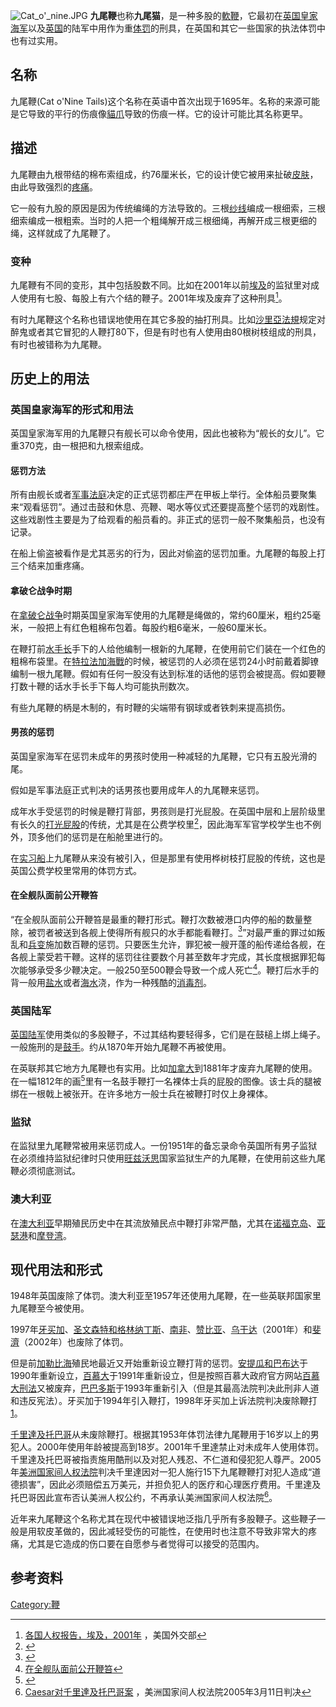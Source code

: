 {{Refimprove|time=2018-03-09T07:53:22+00:00}}
[[Image:Cat_o'_nine.JPG|thumb]]
'''九尾鞭'''也称'''九尾猫'''，是一种多股的[[軟鞭|軟鞭]]，它最初在[[英国皇家海军|英国皇家海军]]以及[[英国|英国]]的陆军中用作为重[[体罚|体罚]]的刑具，在英国和其它一些国家的执法体罚中也有过实用。

==名称==
九尾鞭(Cat o'Nine Tails)这个名称在英语中首次出现于1695年。名称的来源可能是它导致的平行的伤痕像[[貓爪|貓爪]]导致的伤痕一样。它的设计可能比其名称更早。

==描述==
九尾鞭由九根带结的棉布索组成，约76厘米长，它的设计使它被用来扯破[[皮肤|皮肤]]，由此导致强烈的[[疼痛|疼痛]]。

它一般有九股的原因是因为传统编绳的方法导致的。三根[[纱线|纱线]]编成一根细索，三根细索编成一根粗索。当时的人把一个粗绳解开成三根细绳，再解开成三根更细的绳，这样就成了九尾鞭了。

===变种===
九尾鞭有不同的变形，其中包括股数不同。比如在2001年以前[[埃及|埃及]]的监狱里对成人使用有七股、每股上有六个结的鞭子。2001年埃及废弃了这种刑具<ref>[http://www.state.gov/g/drl/rls/hrrpt/2001/nea/8248.htm 各国人权报告，埃及，2001年] {{Wayback|url=http://www.state.gov/g/drl/rls/hrrpt/2001/nea/8248.htm |date=20091130093429 }}，美国外交部</ref>。

有时九尾鞭这个名称也错误地使用在其它多股的抽打刑具。比如[[沙里亞法規|沙里亞法規]]规定对醉鬼或者其它冒犯的人鞭打80下，但是有时也有人使用由80根树枝组成的刑具，有时也被错称为九尾鞭。

==历史上的用法==
===英国皇家海军的形式和用法===
英国皇家海军用的九尾鞭只有舰长可以命令使用，因此也被称为“舰长的女儿”。它重370克，由一根把和九根索组成。{{fix|link=Wikipedia:列明来源|text=来源请求|class=Template-Fact}}

====惩罚方法====
所有由舰长或者[[军事法庭|军事法庭]]决定的正式惩罚都庄严在甲板上举行。全体船员要聚集来“观看惩罚”。通过击鼓和休息、亮鞭、喝水等仪式还要提高整个惩罚的戏剧性。这些戏剧性主要是为了给观看的船员看的。非正式的惩罚一般不聚集船员，也没有记录。

在船上偷盗被看作是尤其恶劣的行为，因此对偷盗的惩罚加重。九尾鞭的每股上打三个结来加重疼痛。{{fix|link=Wikipedia:列明来源|text=来源请求|class=Template-Fact}}

====拿破仑战争时期====
在[[拿破仑战争|拿破仑战争]]时期英国皇家海军使用的九尾鞭是绳做的，常约60厘米，粗约25毫米，一般把上有红色粗棉布包着。每股约粗6毫米，一般60厘米长。

在鞭打前[[水手长|水手长]]手下的人给他编制一根新的九尾鞭，在使用前它们装在一个红色的粗棉布袋里。在[[特拉法加海戰|特拉法加海戰]]的时候，被惩罚的人必须在惩罚24小时前戴着脚镣编制一根九尾鞭。假如有任何一股没有达到标准的话他的惩罚会被提高。假如要鞭打数十鞭的话水手长手下每人均可能执刑数次。

有些九尾鞭的柄是木制的，有时鞭的尖端带有钢球或者铁刺来提高损伤。{{fix|link=Wikipedia:列明来源|text=来源请求|class=Template-Fact}}

====男孩的惩罚====
英国皇家海军在惩罚未成年的男孩时使用一种减轻的九尾鞭，它只有五股光滑的尾。

假如是军事法庭正式判决的话男孩也要用成年人的九尾鞭来惩罚。

成年水手受惩罚的时候是鞭打背部，男孩则是打光屁股。在英国中层和上层阶级里有长久的[[打屁股|打光屁股]]的传统，尤其是在公费学校里<ref>{{cite book 
|last=Humphries |first=Stephen 
|title=Hooligans or Rebels?: An oral history of working-class childhood and youth 1889-1939 
|url=https://archive.org/details/hooligansorrebel0000hump |publisher=Blackwell |location=牛津|date=1981年 |isbn=978-0-631-12982-0}}</ref>，因此海军军官学校学生也不例外，顶多他们的惩罚是在船舱里进行的。

在[[实习船|实习船]]上九尾鞭从来没有被引入，但是那里有使用桦树枝打屁股的传统，这也是英国公费学校里常用的体罚方式。{{fix|link=Wikipedia:列明来源|text=来源请求|class=Template-Fact}}

====在全舰队面前公开鞭笞====
“在全舰队面前公开鞭笞是最重的鞭打形式。鞭打次数被港口内停的船的数量整除，被罚者被送到各舰上使得所有舰只的水手都能看鞭打。<ref>{{Cite web |url=http://www.nelsonsnavy.co.uk/broadside8.html |title=Broadside. Crime and Punishment |accessdate=2010-01-08 |archive-date=2009-02-10 |archive-url=https://web.archive.org/web/20090210014224/http://www.nelsonsnavy.co.uk/broadside8.html |dead-url=no }}</ref>”对最严重的罪过如叛乱和[[兵变|兵变]]施加数百鞭的惩罚。只要医生允许，罪犯被一艘开蓬的船传递给各舰，在各舰上蒙受若干鞭。这样的惩罚往往要数个月甚至数年才完成，其长度根据罪犯每次能够承受多少鞭决定。一般250至500鞭会导致一个成人死亡<ref>[http://www.nmm.ac.uk/searchbin/searchs.pl?exhibit=it0313d&axis=1194612893&flash=&dev= 在全舰队面前公开鞭笞]{{dead link|date=2017年11月 |bot=InternetArchiveBot |fix-attempted=yes }}</ref>。鞭打后水手的背一般用[[盐水|盐水]]或者[[海水|海水]]浇，作为一种残酷的[[消毒剂|消毒剂]]。{{fix|link=Wikipedia:列明来源|text=来源请求|class=Template-Fact}}

===英国陆军===
[[英国陆军|英国陆军]]使用类似的多股鞭子，不过其结构要轻得多，它们是在鼓槌上绑上绳子。一般施刑的是[[鼓手|鼓手]]。约从1870年开始九尾鞭不再被使用。

在英联邦其它地方九尾鞭也有实用。比如[[加拿大|加拿大]]到1881年才废弃九尾鞭的使用。在一幅1812年的画<ref>{{Cite web |url=http://epe.lac-bac.gc.ca/100/200/301/ic/can_digital_collections/fort_henry/BackWay/punishment.html |title=Fort Henry, Canada. |accessdate=2010-01-08 |archive-date=2009-05-11 |archive-url=https://web.archive.org/web/20090511170948/http://epe.lac-bac.gc.ca/100/200/301/ic/can_digital_collections/fort_henry/BackWay/punishment.html |dead-url=no }}</ref>里有一名鼓手鞭打一名裸体士兵的屁股的图像。该士兵的腿被绑在一根戟上被张开。在许多地方一般士兵在被鞭打时仅上身裸体。

===监狱===
在监狱里九尾鞭常被用来惩罚成人。一份1951年的备忘录命令英国所有男子监狱在必须维持监狱纪律时只使用[[旺兹沃思|旺兹沃思]]国家监狱生产的九尾鞭，在使用前这些九尾鞭必须彻底测试。{{fix|link=Wikipedia:列明来源|text=来源请求|class=Template-Fact}}

===澳大利亚===
在[[澳大利亚|澳大利亚]]早期殖民历史中在其流放殖民点中鞭打非常严酷，尤其在[[诺福克岛|诺福克岛]]、[[亚瑟港_(塔斯曼尼亚州)|亚瑟港]]和[[摩登湾|摩登湾]]。{{fix|link=Wikipedia:列明来源|text=来源请求|class=Template-Fact}}

==现代用法和形式==
1948年英国废除了体罚。澳大利亚至1957年还使用九尾鞭，在一些英联邦国家里九尾鞭至今被使用。

1997年[[牙买加|牙买加]]、[[圣文森特和格林纳丁斯|圣文森特和格林纳丁斯]]、[[南非|南非]]、[[赞比亚|赞比亚]]、[[乌干达|乌干达]]（2001年）和[[斐濟|斐濟]]（2002年）也废除了体罚。

但是前[[加勒比海|加勒比海]]殖民地最近又开始重新设立鞭打背的惩罚。[[安提瓜和巴布达|安提瓜和巴布达]]于1990年重新设立，[[百慕大|百慕大]]于1991年重新设立，但是按照百慕大政府官方网站[https://web.archive.org/web/20070519112756/http://laws.bahamas.gov.bs/statutes/statute_CHAPTER_84.html 百慕大刑法]又被废弃，[[巴巴多斯|巴巴多斯]]于1993年重新引入（但是其最高法院判决此刑非人道和违反宪法）。牙买加于1994年引入鞭打，1998年牙买加上诉法院判决废除鞭打[http://www.nospank.net/n-d87.htm]{{Wayback|url=http://www.nospank.net/n-d87.htm |date=20100612081919 }}。

[[千里達及托巴哥|千里達及托巴哥]]从未废除鞭打。根据其1953年体罚法律九尾鞭用于16岁以上的男犯人。2000年使用年龄被提高到18岁。2001年千里達禁止对未成年人使用体罚。千里達及托巴哥被指责施用酷刑以及对犯人残忍、不仁道和侵犯犯人尊严。2005年[[美洲国家间人权法院|美洲国家间人权法院]]判决千里達因对一犯人施行15下九尾鞭鞭打对犯人造成“道德损害”，因此必须赔偿五万美元，并担负犯人的医疗和心理医疗费用。千里達及托巴哥因此宣布否认美洲人权公约，不再承认美洲国家间人权法院<ref>[http://www.corteidh.or.cr/docs/casos/articulos/seriec_123_ing.pdf Caesar对千里達及托巴哥案] {{Wayback|url=http://www.corteidh.or.cr/docs/casos/articulos/seriec_123_ing.pdf |date=20110728175452 }}，美洲国家间人权法院2005年3月11日判决</ref>。

近年来九尾鞭这个名称尤其在现代{{lang|en|BDSM}}中被错误地泛指几乎所有多股鞭子。这些鞭子一般是用软皮革做的，因此减轻受伤的可能性，在使用时也注意不导致非常大的疼痛，尤其是它造成的伤口要在自愿参与者觉得可以接受的范围内。

==参考资料==
<references/>

[[Category:鞭|Category:鞭]]
